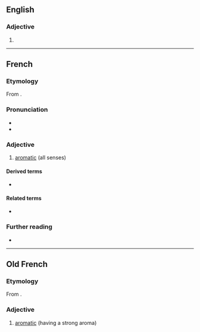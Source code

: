 ==English==

===Adjective===
{{en-adj}}

# {{obsolete form of|en|aromatic}}

----

==French==

===Etymology===
From {{inh|fr|fro|aromatique}}.

===Pronunciation===
* {{fr-IPA}}
* {{audio|fr|Fr-aromatique.ogg|aromatique}}

===Adjective===
{{fr-adj}}

# [[aromatic]] (all senses)

====Derived terms====
* {{l|fr|hydrocarbure aromatique polycyclique}}

====Related terms====
* {{l|fr|aromatisé}}

===Further reading===
* {{R:TLFi}}

{{C|fr|Smell}}

----

==Old French==

===Etymology===
From {{der|fro|LL.|aromaticus}}.

===Adjective===
{{fro-adj|mf}}

# [[aromatic]] (having a strong aroma)